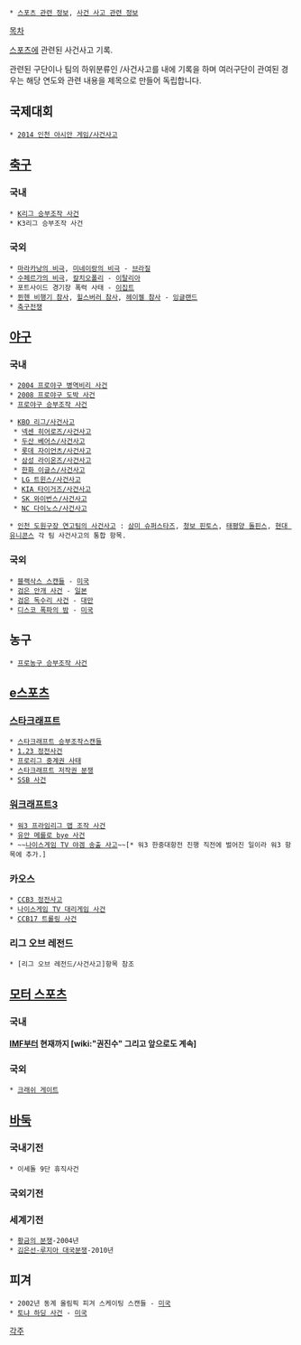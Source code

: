  * [[스포츠 관련 정보]], [[사건 사고 관련 정보]]

[[목차]]

[[스포츠]]에 관련된 사건사고 기록.

관련된 구단이나 팀의 하위분류인 /사건사고를 내에 기록을 하며 여러구단이 관여된 경우는 해당 연도와 관련 내용을 제목으로 만들어 독립합니다.

== 국제대회 ==
 * [[2014 인천 아시안 게임/사건사고]]

== [[축구]] ==
=== 국내 ===
 * [[K리그 승부조작 사건]]
 * K3리그 승부조작 사건

=== 국외 ===
 * [[마라카낭의 비극]], [[미네이랑의 비극]] - [[브라질]]
 * [[수페르가의 비극]], [[칼치오폴리]] - [[이탈리아]]
 * 포트사이드 경기장 폭력 사태 - [[이집트]]
 * [[뮌헨 비행기 참사]], [[힐스버러 참사]], [[헤이젤 참사]] - [[잉글랜드]]
 * [[축구전쟁]]

== [[야구]] ==
=== 국내 ===
 * [[2004 프로야구 병역비리 사건]]
 * [[2008 프로야구 도박 사건]]
 * [[프로야구 승부조작 사건]] 

 * [[KBO 리그/사건사고]]
  * [[넥센 히어로즈/사건사고]]
  * [[두산 베어스/사건사고]]
  * [[롯데 자이언츠/사건사고]]
  * [[삼성 라이온즈/사건사고]]
  * [[한화 이글스/사건사고]]
  * [[LG 트윈스/사건사고]]
  * [[KIA 타이거즈/사건사고]]
  * [[SK 와이번스/사건사고]]
  * [[NC 다이노스/사건사고]]

 * [[인천 도원구장 연고팀의 사건사고]] : [[삼미 슈퍼스타즈]], [[청보 핀토스]], [[태평양 돌핀스]], [[현대 유니콘스]] 각 팀 사건사고의 통합 항목.

=== 국외 ===
 * [[블랙삭스 스캔들]] - [[미국]]
 * [[검은 안개 사건]] - [[일본]]
 * [[검은 독수리 사건]] - [[대만]]
 * [[디스코 폭파의 밤]] - [[미국]]
== 농구 ==
 * [[프로농구 승부조작 사건]]

== [[e스포츠]] ==
=== [[스타크래프트]] ===
 * [[스타크래프트 승부조작스캔들]]
 * [[1.23 정전사건]]
 * [[프로리그 중계권 사태]]
 * [[스타크래프트 저작권 분쟁]]
 * [[SSB 사건]]

=== [[워크래프트3]] ===
 * [[워3 프라임리그 맵 조작 사건]]
 * [[유안 메를로 bye 사건]]
 * ~~[[나이스게임 TV 야겜 송출 사고]]~~[* 워3 한중대항전 진행 직전에 벌어진 일이라 워3 항목에 추가.]

=== 카오스 ===
 * [[CCB3 정전사고]]
 * [[나이스게임 TV 대리게임 사건]]
 * [[CCB17 트롤링 사건]]

=== 리그 오브 레전드 ===
 * [리그 오브 레전드/사건사고]항목 참조

== [[모터 스포츠]] ==
=== 국내 ===
'''[[IMF]]부터 현재까지 [wiki:"권진수" 그리고 앞으로도 계속]'''
=== 국외 ===
 * [[크래쉬 게이트]]
== [[바둑]] ==
=== 국내기전 ===
 * 이세돌 9단 휴직사건
=== 국외기전 ===
=== 세계기전 ===
 * [[황금의 분쟁]]-2004년
 * [[김은선-루지아 대국분쟁]]-2010년

== 피겨 ==
 * 2002년 동계 올림픽 피겨 스케이팅 스캔들 - [[미국]]
 * [[토냐 하딩 사건]] - [[미국]]


[[각주]]

